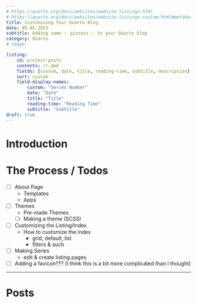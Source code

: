 ```yaml
---
# https://quarto.org/docs/websites/website-listings.html
# https://quarto.org/docs/websites/website-listings-custom.html#metadata-file-listings
title: Customizing Your Quarto Blog
date: 05-05-2023
subtitle: Adding some ✨ pizzazz ✨ to your Quarto blog
category: Quarto
# image: 

listing: 
    id: project-posts
    contents: \*.qmd
    fields: [custom, date, title, reading-time, subtitle, description]
    sort: custom
    field-display-names: 
        custom: "Series Number"
        date: "Date"
        title: "Title"
        reading-time: "Reading Time"
        subtitle: "Subtitle"
draft: true
---
```


# Introduction

# The Process / Todos

-   [ ] About Page
    -  Templates
    -  Apps
-   [ ] Themes
    -   Pre-made Themes
    -   [ ] Making a theme (SCSS)
-   [ ] Customizing the Listing/Index
    -   How to customize the index
        -   grid, default, list
        -   filters & such
-   [ ] Making Series
    -   edit & create listing pages
-   [ ] Adding a favicon??? (I think this is a bit more complicated than I thought)





------------------------------------------------------------------------

# Posts

::: {#project-posts}
:::

